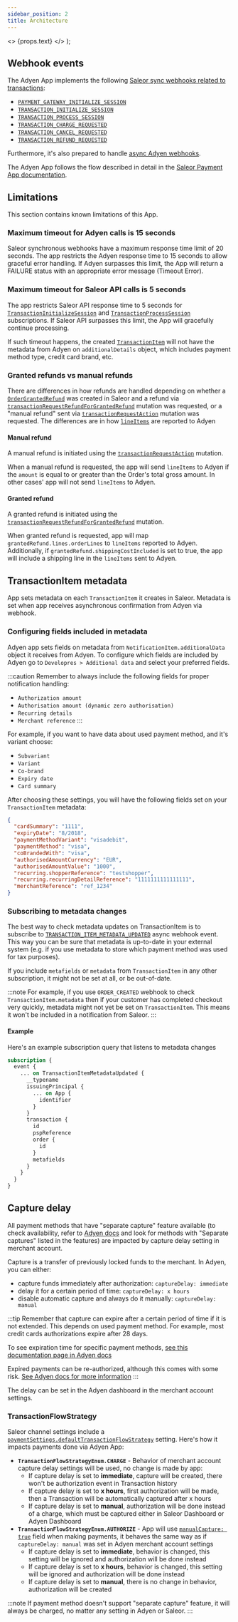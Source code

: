 ```yaml
---
sidebar_position: 2
title: Architecture
---
```


  <>
    <span className={props.class}>{props.text}</span>
  </>
);

## Webhook events

The Adyen App implements the following [Saleor sync webhooks related to transactions](developer/extending/webhooks/synchronous-events/transaction.mdx):

- [`PAYMENT_GATEWAY_INITIALIZE_SESSION`](api-reference/webhooks/enums/webhook-event-type-sync-enum.mdx#webhookeventtypesyncenumpayment_gateway_initialize_session.mdx)
- [`TRANSACTION_INITIALIZE_SESSION`](api-reference/webhooks/enums/webhook-event-type-sync-enum.mdx#webhookeventtypesyncenumtransaction_initialize_session.mdx)
- [`TRANSACTION_PROCESS_SESSION`](api-reference/webhooks/enums/webhook-event-type-sync-enum.mdx#webhookeventtypesyncenumtransaction_process_session.mdx)
- [`TRANSACTION_CHARGE_REQUESTED`](api-reference/webhooks/enums/webhook-event-type-sync-enum.mdx#webhookeventtypesyncenumtransaction_charge_requested.mdx)
- [`TRANSACTION_CANCEL_REQUESTED`](api-reference/webhooks/enums/webhook-event-type-sync-enum.mdx#webhookeventtypesyncenumtransaction_cancelation_requested.mdx)
- [`TRANSACTION_REFUND_REQUESTED`](api-reference/webhooks/enums/webhook-event-type-sync-enum.mdx#webhookeventtypesyncenumtransaction_refund_requested.mdx)

Furthermore, it's also prepared to handle [async Adyen webhooks](https://docs.adyen.com/development-resources/webhooks.mdx).

The Adyen App follows the flow described in detail in the [Saleor Payment App documentation](developer/payments/overview.mdx#payment-app.mdx).

## Limitations

This section contains known limitations of this App.

### Maximum timeout for Adyen calls is 15 seconds

Saleor synchronous webhooks have a maximum response time limit of 20 seconds. The app restricts the Adyen response time to 15 seconds to allow graceful error handling.
If Adyen surpasses this limit, the App will return a FAILURE status with an appropriate error message (Timeout Error).

### Maximum timeout for Saleor API calls is 5 seconds

The app restricts Saleor API response time to 5 seconds for [`TransactionInitializeSession`](developer/extending/webhooks/synchronous-events/transaction.mdx#initialize-transaction-session.mdx) and [`TransactionProcessSession`](developer/extending/webhooks/synchronous-events/transaction.mdx#process-transaction-session.mdx) subscriptions. If Saleor API surpasses this limit, the App will gracefully continue processing.

If such timeout happens, the created [`TransactionItem`](api-reference/payments/objects/transaction-item.mdx) will not have the metadata from Adyen on `additionalDetails` object, which includes payment method type, credit card brand, etc.

### Granted refunds vs manual refunds

There are differences in how refunds are handled depending on whether a [`OrderGrantedRefund`](/api-reference/orders/objects/order-granted-refund.mdx) was created in Saleor and a refund via [`transactionRequestRefundForGrantedRefund`](api-reference/payments/mutations/transaction-request-refund-for-granted-refund.mdx) mutation was requested, or a "manual refund" sent via [`transactionRequestAction`](/api-reference/payments/mutations/transaction-request-action.mdx) mutation was requested. The differences are in how [`lineItems`](https://docs.adyen.com/api-explorer/Checkout/71/post/payments/_paymentPspReference_/refunds#request-lineItems.mdx) are reported to Adyen

#### Manual refund

A manual refund is initiated using the [`transactionRequestAction`](/api-reference/payments/mutations/transaction-request-action.mdx) mutation.

When a manual refund is requested, the app will send `lineItems` to Adyen if the `amount` is equal to or greater than the Order's total gross amount.
In other cases' app will not send `lineItems` to Adyen.

#### Granted refund


 <Badge
   text="Added in Saleor 3.15"
   class="badge badge--secondary margin-bottom--sm"
 />

A granted refund is initiated using the [`transactionRequestRefundForGrantedRefund`](/api-reference/payments/mutations/transaction-request-refund-for-granted-refund.mdx) mutation.

When granted refund is requested, app will map `grantedRefund.lines.orderLines` to `lineItems` reported to Adyen. Additionally, if `grantedRefund.shippingCostIncluded` is set to true, the app will include a shipping line in the `lineItems` sent to Adyen.

## TransactionItem metadata

App sets metadata on each `TransactionItem` it creates in Saleor. Metadata is set when app receives asynchronous confirmation from Adyen via webhook.

### Configuring fields included in metadata

Adyen app sets fields on metadata from `NotificationItem.additionalData` object it receives from Adyen. To configure which fields are included by Adyen go to `Developres > Additional data` and select your preferred fields.

:::caution
Remember to always include the following fields for proper notification handling:
- `Authorization amount`
- `Authorisation amount (dynamic zero authorisation)`
- `Recurring details`
- `Merchant reference`
:::

For example, if you want to have data about used payment method, and it's variant choose:
- `Subvariant`
- `Variant`
- `Co-brand`
- `Expiry date`
- `Card summary`


After choosing these settings, you will have the following fields set on your `TransactionItem` metadata:

```json
{
  "cardSummary": "1111",
  "expiryDate": "8/2018",
  "paymentMethodVariant": "visadebit",
  "paymentMethod": "visa",
  "coBrandedWith": "visa",
  "authorisedAmountCurrency": "EUR",
  "authorisedAmountValue": "1000",
  "recurring.shopperReference": "testshopper",
  "recurring.recurringDetailReference": "1111111111111111",
  "merchantReference": "ref_1234"
}
```

### Subscribing to metadata changes

The best way to check metadata updates on TransactionItem is to subscribe to [`TRANSACTION_ITEM_METADATA_UPDATED`](/api-reference/webhooks/enums/webhook-event-type-async-enum.mdx#webhookeventtypeasyncenumtransaction_item_metadata_updated) async webhook event. This way you can be sure that metadata is up-to-date in your external system (e.g. if you use metadata to store which payment method was used for tax purposes).

If you include `metafields` or `metadata` from `TransactionItem` in any other subscription, it might not be set at all, or be out-of-date.

:::note
For example, if you use `ORDER_CREATED` webhook to check `TransactionItem.metadata` then if your customer has completed checkout very quickly, metadata might not yet be set on `TransactionItem`. This means it won't be included in a notification from Saleor.
:::

#### Example

Here's an example subscription query that listens to metadata changes

```graphql
subscription {
  event {
    ... on TransactionItemMetadataUpdated {
      __typename
      issuingPrincipal {
        ... on App {
          identifier
        }
      }
      transaction {
        id
        pspReference
        order {
          id
        }
        metafields
      }
    }
  }
}
```

## Capture delay

All payment methods that have "separate capture" feature available (to check availability, refer to [Adyen docs](https://docs.adyen.com/payment-methods/) and look for methods with "Separate captures" listed in the features) are impacted by capture delay setting in merchant account.

Capture is a transfer of previously locked funds to the merchant. In Adyen, you can either:
- capture funds immediately after authorization: `captureDelay: immediate`
- delay it for a certain period of time: `captureDelay: x hours`
- disable automatic capture and always do it manually: `captureDelay: manual`

:::tip
Remember that capture can expire after a certain period of time if it is not extended. This depends on used payment method. For example, most credit cards authorizations expire after 28 days.

To see expiration time for specific payment methods, [see this documentation page in Adyen docs](https://docs.adyen.com/online-payments/adjust-authorisation/#validity)

Expired payments can be re-authorized, although this comes with some risk. [See Adyen docs for more information](https://docs.adyen.com/account/manage-payments/#reauthorize-a-payment)
:::

The delay can be set in the Adyen dashboard in the merchant account settings.

### TransactionFlowStrategy

Saleor channel settings include a [`paymentSettings.defaultTransactionFlowStrategy`](/api-reference/payments/inputs/payment-settings-input.mdx) setting. Here's how it impacts payments done via Adyen App:

- **`TransactionFlowStrategyEnum.CHARGE`** - Behavior of merchant account capture delay settings will be used, no change is made by app:
  - If capture delay is set to **immediate**, capture will be created, there won't be authorization event in Transaction history
  - If capture delay is set to **x hours**, first authorization will be made, then a Transaction will be automatically captured after x hours
  - If capture delay is set to **manual**, authorization will be done instead of a charge, which must be captured either in Saleor Dashboard or Adyen Dashboard
- **`TransactionFlowStrategyEnum.AUTHORIZE`** - App will use [`manualCapture: true`](https://docs.adyen.com/online-payments/capture/?tab=1#enable-manual-capture) field when making payments, it behaves the same way as if `captureDelay: manual` was set in Adyen merchant account settings
  - If capture delay is set to **immediate**, behavior is changed, this setting will be ignored and authorization will be done instead
  - If capture delay is set to **x hours**, behavior is changed, this setting will be ignored and authorization will be done instead
  - If capture delay is set to **manual**, there is no change in behavior, authorization will be created

:::note
If payment method doesn't support "separate capture" feature, it will always be charged, no matter any setting in Adyen or Saleor.
:::
